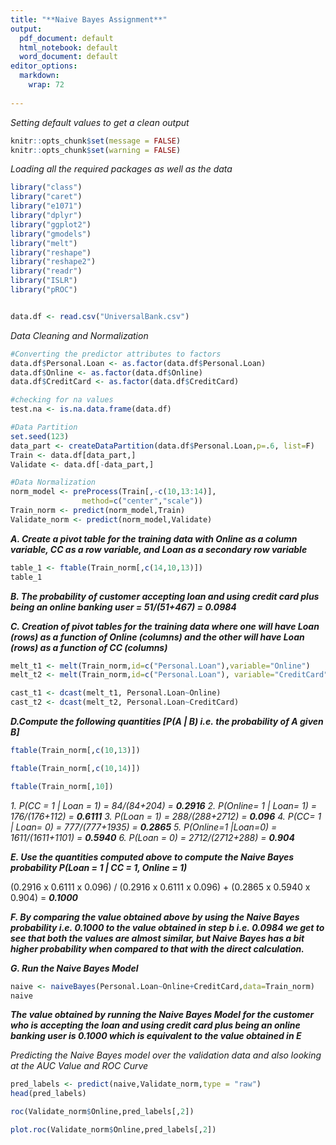 ```yaml
---
title: "**Naive Bayes Assignment**"
output:
  pdf_document: default
  html_notebook: default
  word_document: default
editor_options: 
  markdown: 
    wrap: 72
    
---
```

*Setting default values to get a clean output*
```r
knitr::opts_chunk$set(message = FALSE)
knitr::opts_chunk$set(warning = FALSE)
```

*Loading all the required packages as well as the data*
```r
library("class")
library("caret")
library("e1071")
library("dplyr")
library("ggplot2")
library("gmodels")
library("melt")
library("reshape")
library("reshape2")
library("readr")
library("ISLR")
library("pROC")


data.df <- read.csv("UniversalBank.csv")
```



*Data Cleaning and Normalization*
```r
#Converting the predictor attributes to factors
data.df$Personal.Loan <- as.factor(data.df$Personal.Loan)
data.df$Online <- as.factor(data.df$Online)
data.df$CreditCard <- as.factor(data.df$CreditCard)

#checking for na values
test.na <- is.na.data.frame(data.df)

#Data Partition
set.seed(123)
data_part <- createDataPartition(data.df$Personal.Loan,p=.6, list=F)
Train <- data.df[data_part,]
Validate <- data.df[-data_part,]

#Data Normalization
norm_model <- preProcess(Train[,-c(10,13:14)], 
                method=c("center","scale"))
Train_norm <- predict(norm_model,Train)
Validate_norm <- predict(norm_model,Validate)
```


***A. Create a pivot table for the training data with Online as a column variable, CC as a row variable, and Loan as a secondary row variable***
```r
table_1 <- ftable(Train_norm[,c(14,10,13)])
table_1
```


***B. The probability of customer accepting loan and using credit card plus being an online banking user = 51/(51+467) = 0.0984*** \vspace{3mm}\newline


***C. Creation of pivot tables for the training data where one will have Loan (rows) as a function of Online (columns) and the other will have Loan (rows) as a function of CC (columns)*** \vspace{2mm}\newline
```r
melt_t1 <- melt(Train_norm,id=c("Personal.Loan"),variable="Online")
melt_t2 <- melt(Train_norm,id=c("Personal.Loan"), variable="CreditCard")

cast_t1 <- dcast(melt_t1, Personal.Loan~Online)
cast_t2 <- dcast(melt_t2, Personal.Loan~CreditCard)
```

***D.Compute the following quantities [P(A | B) i.e. the probability of A given B]***
```r
ftable(Train_norm[,c(10,13)])

ftable(Train_norm[,c(10,14)])

ftable(Train_norm[,10])
```


*1. P(CC = 1 | Loan = 1) = 84/(84+204) =* ***0.2916***\vspace{3mm}\newline
*2. P(Online= 1 | Loan= 1) = 176/(176+112) =* ***0.6111***\vspace{3mm} \newline
*3. P(Loan = 1) = 288/(288+2712) =* ***0.096***\vspace{3mm} \newline
*4. P(CC= 1 | Loan= 0) = 777/(777+1935) =* ***0.2865***\vspace{3mm} \newline
*5. P(Online=1 |Loan=0) = 1611/(1611+1101) =* ***0.5940***\vspace{3mm} \newline
*6. P(Loan = 0) = 2712/(2712+288) =* ***0.904***\vspace{3mm} \newline


***E. Use the quantities computed above to compute the Naive Bayes probability P(Loan = 1 | CC = 1, Online = 1)***

(0.2916 x 0.6111 x 0.096) / (0.2916 x 0.6111 x 0.096) + (0.2865 x 0.5940 x 0.904) = ***0.1000*** \vspace{3mm}\newline


***F. By comparing the value obtained above by using the Naive Bayes probability i.e. 0.1000 to the value obtained in step b i.e. 0.0984 we get to see that both the values are almost similar, but Naive Bayes has a bit higher probability when compared to that with the direct calculation.*** \vspace{3mm}\newline


***G. Run the Naive Bayes Model***
```r
naive <- naiveBayes(Personal.Loan~Online+CreditCard,data=Train_norm)
naive
```
***The value obtained by running the Naive Bayes Model for the customer who is accepting the loan and using credit card plus being an online banking user is 0.1000 which is equivalent to the value obtained in E*** \vspace{3mm}\newline


*Predicting the Naive Bayes model over the validation data and also looking at the AUC Value and ROC Curve*
```r
pred_labels <- predict(naive,Validate_norm,type = "raw")
head(pred_labels)

roc(Validate_norm$Online,pred_labels[,2])

plot.roc(Validate_norm$Online,pred_labels[,2])
```
